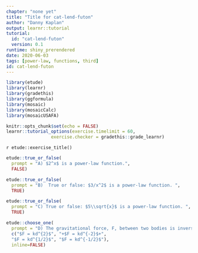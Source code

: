 ```yaml
---
chapter: "none yet"
title: "Title for cat-lend-futon"
author: "Danny Kaplan"
output: learnr::tutorial
tutorial:
  id: "cat-lend-futon"
  version: 0.1
runtime: shiny_prerendered
date: 2020-06-03 
tags: [power-law, functions, third]
id: cat-lend-futon
---
```


```r
library(etude)
library(learnr)
library(gradethis)
library(ggformula)
library(mosaic)
library(mosaicCalc)
library(mosaicUSAFA)

knitr::opts_chunk$set(echo = FALSE)
learnr::tutorial_options(exercise.timelimit = 60, 
                 exercise.checker = gradethis::grade_learnr)
```


`r etude::exercise_title()` 



```r
etude::true_or_false(
  prompt = "A) $2^x$ is a power-law function.", 
  FALSE)
```


```r
etude::true_or_false(
  prompt = "B)  True or false: $3/x^2$ is a power-law function. ", 
  TRUE)
```


```r
etude::true_or_false(
  prompt = "C) True or false: $5\\sqrt{x}$ is a power-law function. ", 
  TRUE)
```

```r
etude::choose_one(
  prompt = "D) The gravitational force, F, between two bodies is inversely proportional to the square of the distance $d$ between them. Then ...",
  c("$F = kd^{2}$", "+$F = kd^{-2}$+", 
  "$F = kd^{1/2}$", "$F = kd^{-1/2}$"),
  inline=FALSE)
```


